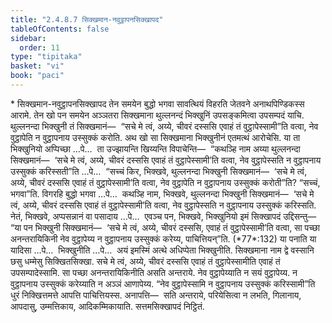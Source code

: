 ```yaml
---
title: "2.4.8.7 सिक्खमान-नवुट्ठापनसिक्खापद"
tableOfContents: false
sidebar:
  order: 11
type: "tipitaka"
basket: "vi"
book: "paci"
---
```



<DynamicBreadcrumb />

<Paragraph type="center" book="paci">
* सिक्खमान-नवुट्ठापनसिक्खापद
</Paragraph>

<Division number="1150" book="paci">

<Paragraph number="3361" book="paci">
तेन समयेन बुद्धो भगवा सावत्थियं विहरति जेतवने अनाथपिण्डिकस्स आरामे. तेन खो पन समयेन अञ्ञतरा सिक्खमाना थुल्लनन्दं भिक्खुनिं उपसङ्कमित्वा उपसम्पदं याचि. थुल्लनन्दा भिक्खुनी तं सिक्खमानं—  “सचे मे त्वं, अय्ये, चीवरं दस्ससि एवाहं तं वुट्ठापेस्सामी”ति वत्वा, नेव वुट्ठापेति न वुट्ठापनाय उस्सुक्कं करोति.
</Paragraph>

<Paragraph number="3362" book="paci">
अथ खो सा सिक्खमाना भिक्खुनीनं एतमत्थं आरोचेसि. या ता भिक्खुनियो अप्पिच्छा …पे…  ता उज्झायन्ति खिय्यन्ति विपाचेन्ति—  “कथञ्हि नाम अय्या थुल्लनन्दा सिक्खमानं—  ‘सचे मे त्वं, अय्ये, चीवरं दस्ससि एवाहं तं वुट्ठापेस्सामी’ति वत्वा, नेव वुट्ठापेस्सति न वुट्ठापनाय उस्सुक्कं करिस्सती”ति …पे…  “सच्चं किर, भिक्खवे, थुल्लनन्दा भिक्खुनी सिक्खमानं—  ‘सचे मे त्वं, अय्ये, चीवरं दस्ससि एवाहं तं वुट्ठापेस्सामी’ति वत्वा, नेव वुट्ठापेति न वुट्ठापनाय उस्सुक्कं करोती”ति? “सच्चं, भगवा”ति. विगरहि बुद्धो भगवा …पे…  कथञ्हि नाम, भिक्खवे, थुल्लनन्दा भिक्खुनी सिक्खमानं—  ‘सचे मे त्वं, अय्ये, चीवरं दस्ससि एवाहं तं वुट्ठापेस्सामी’ति वत्वा, नेव वुट्ठापेस्सति न वुट्ठापनाय उस्सुक्कं करिस्सति. नेतं, भिक्खवे, अप्पसन्नानं वा पसादाय …पे…  एवञ्च पन, भिक्खवे, भिक्खुनियो इमं सिक्खापदं उद्दिसन्तु—
</Paragraph>

</Division>
<Division number="1151" book="paci">

<Paragraph number="3363" book="paci">
<Emphasis>“या पन भिक्खुनी सिक्खमानं—  ‘सचे मे त्वं, अय्ये, चीवरं दस्ससि, एवाहं तं वुट्ठापेस्सामी’ति वत्वा, सा पच्छा अनन्तरायिकिनी नेव वुट्ठापेय्य न वुट्ठापनाय उस्सुक्कं करेय्य, पाचित्तियन्”</Emphasis>ति. (*77*:<Emphasis>132</Emphasis>)
</Paragraph>

</Division>
<Division number="1152" book="paci">

<Paragraph number="3364" book="paci">
<Emphasis>या पना</Emphasis>ति या यादिसा …पे…  <Emphasis>भिक्खुनी</Emphasis>ति …पे…  अयं इमस्मिं अत्थे अधिप्पेता भिक्खुनीति.
</Paragraph>

<Paragraph number="3365" book="paci">
<Emphasis>सिक्खमाना</Emphasis> नाम द्वे वस्सानि छसु धम्मेसु सिक्खितसिक्खा.
</Paragraph>

<Paragraph number="3366" book="paci">
<Emphasis>सचे मे त्वं, अय्ये, चीवरं दस्ससि एवाहं तं वुट्ठापेस्सामी</Emphasis>ति एवाहं तं उपसम्पादेस्सामि.
</Paragraph>

<Paragraph number="3367" book="paci">
<Emphasis>सा पच्छा अनन्तरायिकिनी</Emphasis>ति असति अन्तराये.
</Paragraph>

<Paragraph number="3368" book="paci">
<Emphasis>नेव वुट्ठापेय्या</Emphasis>ति न सयं वुट्ठापेय्य.
</Paragraph>

<Paragraph number="3369" book="paci">
<Emphasis>न वुट्ठापनाय उस्सुक्कं करेय्या</Emphasis>ति न अञ्ञं आणापेय्य. “नेव वुट्ठापेस्सामि न वुट्ठापनाय उस्सुक्कं करिस्सामी”ति धुरं निक्खित्तमत्ते आपत्ति पाचित्तियस्स.
</Paragraph>

</Division>
<Division number="1153" book="paci">

<Paragraph number="3370" book="paci">
अनापत्ति—  सति अन्तराये, परियेसित्वा न लभति, गिलानाय, आपदासु, उम्मत्तिकाय, आदिकम्मिकायाति.

</Paragraph>
</Division>

<Paragraph number="3371" type="center" book="paci">
सत्तमसिक्खापदं निट्ठितं.
</Paragraph>